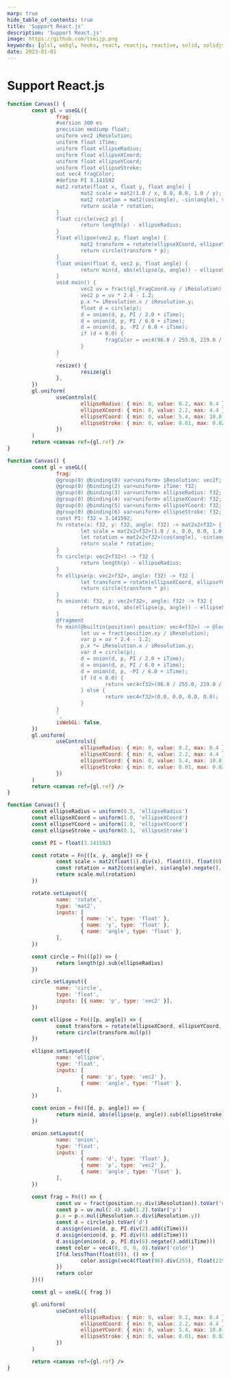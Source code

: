 ```yaml
---
marp: true
hide_table_of_contents: true
title: 'Support React.js'
description: 'Support React.js'
image: https://github.com/tseijp.png
keywords: [glsl, webgl, hooks, react, reactjs, reactive, solid, solidjs, typescript]
date: 2023-01-01
---
```


# Support React.js


<Tabs>
<TabItem value="webgl" label="WebGL">

```jsx live
function Canvas() {
        const gl = useGL({
                frag: `
                #version 300 es
                precision mediump float;
                uniform vec2 iResolution;
                uniform float iTime;
                uniform float ellipseRadius;
                uniform float ellipseXCoord;
                uniform float ellipseYCoord;
                uniform float ellipseStroke;
                out vec4 fragColor;
                #define PI 3.141592
                mat2 rotate(float x, float y, float angle) {
                        mat2 scale = mat2(1.0 / x, 0.0, 0.0, 1.0 / y);
                        mat2 rotation = mat2(cos(angle), -sin(angle), sin(angle), cos(angle));
                        return scale * rotation;
                }
                float circle(vec2 p) {
                        return length(p) - ellipseRadius;
                }
                float ellipse(vec2 p, float angle) {
                        mat2 transform = rotate(ellipseXCoord, ellipseYCoord, angle);
                        return circle(transform * p);
                }
                float onion(float d, vec2 p, float angle) {
                        return min(d, abs(ellipse(p, angle)) - ellipseStroke);
                }
                void main() {
                        vec2 uv = fract(gl_FragCoord.xy / iResolution);
                        vec2 p = uv * 2.4 - 1.2;
                        p.x *= iResolution.x / iResolution.y;
                        float d = circle(p);
                        d = onion(d, p, PI / 2.0 + iTime);
                        d = onion(d, p, PI / 6.0 + iTime);
                        d = onion(d, p, -PI / 6.0 + iTime);
                        if (d < 0.0) {
                                fragColor = vec4(96.0 / 255.0, 219.0 / 255.0, 251.0 / 255.0, 0.8);
                        }
                }
                `,
                resize() {
                        resize(gl)
                },
        })
        gl.uniform(
                useControls({
                        ellipseRadius: { min: 0, value: 0.2, max: 0.4 },
                        ellipseXCoord: { min: 0, value: 2.2, max: 4.4 },
                        ellipseYCoord: { min: 0, value: 5.4, max: 10.8 },
                        ellipseStroke: { min: 0, value: 0.01, max: 0.02 },
                })
        )
        return <canvas ref={gl.ref} />
}
```

</TabItem>
<TabItem value="webgpu" label="WebGPU">

```jsx live
function Canvas() {
        const gl = useGL({
                frag: `
                @group(0) @binding(0) var<uniform> iResolution: vec2f;
                @group(0) @binding(2) var<uniform> iTime: f32;
                @group(0) @binding(3) var<uniform> ellipseRadius: f32;
                @group(0) @binding(4) var<uniform> ellipseXCoord: f32;
                @group(0) @binding(5) var<uniform> ellipseYCoord: f32;
                @group(0) @binding(6) var<uniform> ellipseStroke: f32;
                const PI: f32 = 3.141592;
                fn rotate(x: f32, y: f32, angle: f32) -> mat2x2<f32> {
                        let scale = mat2x2<f32>(1.0 / x, 0.0, 0.0, 1.0 / y);
                        let rotation = mat2x2<f32>(cos(angle), -sin(angle), sin(angle), cos(angle));
                        return scale * rotation;
                }
                fn circle(p: vec2<f32>) -> f32 {
                        return length(p) - ellipseRadius;
                }
                fn ellipse(p: vec2<f32>, angle: f32) -> f32 {
                        let transform = rotate(ellipseXCoord, ellipseYCoord, angle);
                        return circle(transform * p);
                }
                fn onion(d: f32, p: vec2<f32>, angle: f32) -> f32 {
                        return min(d, abs(ellipse(p, angle)) - ellipseStroke);
                }
                @fragment
                fn main(@builtin(position) position: vec4<f32>) -> @location(0) vec4<f32> {
                        let uv = fract(position.xy / iResolution);
                        var p = uv * 2.4 - 1.2;
                        p.x *= iResolution.x / iResolution.y;
                        var d = circle(p);
                        d = onion(d, p, PI / 2.0 + iTime);
                        d = onion(d, p, PI / 6.0 + iTime);
                        d = onion(d, p, -PI / 6.0 + iTime);
                        if (d < 0.0) {
                                return vec4<f32>(96.0 / 255.0, 219.0 / 255.0, 251.0 / 255.0, 0.8);
                        } else {
                                return vec4<f32>(0.0, 0.0, 0.0, 0.0);
                        }
                }
                `,
                isWebGL: false,
        })
        gl.uniform(
                useControls({
                        ellipseRadius: { min: 0, value: 0.2, max: 0.4 },
                        ellipseXCoord: { min: 0, value: 2.2, max: 4.4 },
                        ellipseYCoord: { min: 0, value: 5.4, max: 10.8 },
                        ellipseStroke: { min: 0, value: 0.01, max: 0.02 },
                })
        )
        return <canvas ref={gl.ref} />
}
```

</TabItem>
<TabItem value="tsl" label="TSL (TypeScript Shading Language)">

```jsx live
function Canvas() {
        const ellipseRadius = uniform(0.5, 'ellipseRadius')
        const ellipseXCoord = uniform(1.0, 'ellipseXCoord')
        const ellipseYCoord = uniform(1.0, 'ellipseYCoord')
        const ellipseStroke = uniform(0.1, 'ellipseStroke')

        const PI = float(3.141592)

        const rotate = Fn(([x, y, angle]) => {
                const scale = mat2(float(1).div(x), float(0), float(0), float(1).div(y)).toVar('scale')
                const rotation = mat2(cos(angle), sin(angle).negate(), sin(angle), cos(angle)).toVar('rotation')
                return scale.mul(rotation)
        })

        rotate.setLayout({
                name: 'rotate',
                type: 'mat2',
                inputs: [
                        { name: 'x', type: 'float' },
                        { name: 'y', type: 'float' },
                        { name: 'angle', type: 'float' },
                ],
        })

        const circle = Fn(([p]) => {
                return length(p).sub(ellipseRadius)
        })

        circle.setLayout({
                name: 'circle',
                type: 'float',
                inputs: [{ name: 'p', type: 'vec2' }],
        })

        const ellipse = Fn(([p, angle]) => {
                const transform = rotate(ellipseXCoord, ellipseYCoord, angle).toVar('transform')
                return circle(transform.mul(p))
        })

        ellipse.setLayout({
                name: 'ellipse',
                type: 'float',
                inputs: [
                        { name: 'p', type: 'vec2' },
                        { name: 'angle', type: 'float' },
                ],
        })

        const onion = Fn(([d, p, angle]) => {
                return min(d, abs(ellipse(p, angle)).sub(ellipseStroke))
        })

        onion.setLayout({
                name: 'onion',
                type: 'float',
                inputs: [
                        { name: 'd', type: 'float' },
                        { name: 'p', type: 'vec2' },
                        { name: 'angle', type: 'float' },
                ],
        })

        const frag = Fn(() => {
                const uv = fract(position.xy.div(iResolution)).toVar('uv')
                const p = uv.mul(2.4).sub(1.2).toVar('p')
                p.x = p.x.mul(iResolution.x.div(iResolution.y))
                const d = circle(p).toVar('d')
                d.assign(onion(d, p, PI.div(2).add(iTime)))
                d.assign(onion(d, p, PI.div(6).add(iTime)))
                d.assign(onion(d, p, PI.div(6).negate().add(iTime)))
                const color = vec4(0, 0, 0, 0).toVar('color')
                If(d.lessThan(float(0)), () => {
                        color.assign(vec4(float(96).div(255), float(219).div(255), float(251).div(255), 0.8))
                })
                return color
        })()

        const gl = useGL({ frag })

        gl.uniform(
                useControls({
                        ellipseRadius: { min: 0, value: 0.2, max: 0.4 },
                        ellipseXCoord: { min: 0, value: 2.2, max: 4.4 },
                        ellipseYCoord: { min: 0, value: 5.4, max: 10.8 },
                        ellipseStroke: { min: 0, value: 0.01, max: 0.02 },
                })
        )

        return <canvas ref={gl.ref} />
}
```

</TabItem>
</Tabs>
